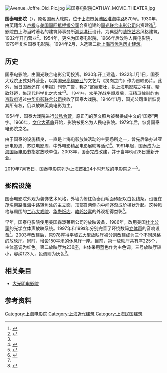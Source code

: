 {{Infobox Modern Building
|image             = Cateay cinema of shanghai.jpg
|caption           = 国泰电影院正门
|name              = 国泰电影院<br>Cathay Theatre
|location_country  = {{CHN}}
|location_town     = [[上海市|上海市]][[黄浦区|黄浦区]][[淮海中路|淮海中路]]870号
|owner             = 
|architect         = 鸿达洋行
|construction_start_date= 1930年
|completion_date   = 1932年1月1日
|date_demolished   = 
|cost              = 
|structural_system = 钢筋混凝土
|style             = 装饰艺术
}}
[[File:Avenue_Joffre_Old_Pic.jpg|thumb]]
[[File:国泰电影院CATHAY_MOVIE_THEATER.jpg|thumb]]

'''国泰电影院'''（'''{{Lang-en|Cathay Theatre}}'''），原名国泰大戏院，位于[[上海市|上海市]][[黄浦区|黄浦区]][[淮海中路|淮海中路]]870号。1930年，由英籍华人[[卢根|卢根]]与[[美国国际抵押银公司|美国国际抵押银公司]]合资组建的[[国光联合电影公司|国光联合电影公司]]出资建造<ref>{{cite book |title =《上海优秀建筑鉴赏》 |author = 上海市房地产行业教育中心 |date =2009 |language = zh|publisher =上海远东出版社|pages =207 |isbn=978-80706-952-2 }}</ref>。影院由上海当时著名的建筑师事务所[[鸿达洋行|鸿达洋行]]设计，为典型的[[装饰风艺术|装饰艺术]]风格建筑，1932年开门营业<ref name="gt">{{cite web | title = 国泰电影院简介 | publisher = 国泰电影院 | date = 2008 | url = http://www.gtdyy.com/yingyuanjieshao.asp | accessdate = 2011-10-15 | language = zh | deadurl = yes | archiveurl = https://web.archive.org/web/20110908164805/http://www.gtdyy.com/yingyuanjieshao.asp | archivedate = 2011-09-08 }}</ref>。1954年，更名为国泰电影院，1966年后改称人民电影院，1979年复名国泰电影院。1994年2月，入选第二批[[上海市优秀历史建筑|上海市优秀历史建筑]]。

==历史==
国泰电影院，由国光联合电影公司投资。1930年开工建造，1932年1月1日，国泰大戏院正式对外营业，以美国[[米高梅|米高梅影业]]的文艺片《灵肉之门》作为首映影片。此外，当日国泰还在《[[申报|申报]]》刊登广告，称之“富丽宏壮，执上海电影院之牛耳。精致舒适，集现代科学化之大成”<ref name="gt"/>。
1941年，[[太平洋战争|太平洋战争]]爆发后，汪精卫控制的[[汪精卫政权|南京政府]]通过[[中华电影联合公司|中华电影联合公司]]接收了国泰大戏院。1946年1月，国光公司重新恢复其所有权，仍以放映英美电影为主。

1954年，国泰大戏院进行[[公私合营|公私合营]]，原正门的英文照片被替换成中文的“国泰”两字。1966年，[[文化大革命|文化大革命]]开始，影院被更名为人民电影院。1979年后，恢复国泰电影院之名。

由于国泰的设施精良，一直是上海电影放映活动的主要场所之一，曾先后举办过亚洲电影周、苏联电影周、中外电影精品电影展映等活动<ref name="gt1">{{cite web | title = 上海名建筑志>>欧美风情的沪滨广厦>>富丽精致舒适洋派的国泰电影院 | publisher = 上海地方志办公室 | url = http://www.shtong.gov.cn/newsite/node2/node71994/node81772/node81774/node81784/userobject1ai108968.html | accessdate = 2011-10-15 | language = zh | archive-date = 2019-04-15 | archive-url = https://web.archive.org/web/20190415083238/http://www.shtong.gov.cn/newsite/node2/node71994/node81772/node81774/node81784/userobject1ai108968.html | dead-url = no }}</ref>。1991年起，国泰成为[[上海国际电影节|上海国际电影节]]指定放映单位。2003年，国泰完成改建，并于当年6月28日重新开业。

2019年7月15日，国泰电影院列为上海首批24小时开放的电影院之一<ref>{{cite web | title = 大光明、国泰影院今起率先试水24小时营业 | publisher = 解放网 | url = http://sh.eastday.com/m/20190715/u1ai12670024.html | accessdate = 2019-07-15 | language = zh | archive-date = 2019-07-15 | archive-url = https://web.archive.org/web/20190715145242/http://sh.eastday.com/m/20190715/u1ai12670024.html | dead-url = no }}</ref>。

==影院设施==
国泰电影院外观为装饰艺术风格，外墙为酱红色泰山毛面砖配以白色线条。设置在[[茂名南路_(上海)|茂名南路]]淮海中路转角处的主立面，顶部自两侧向中间逐渐成阶梯状升起。这种风格与周围的[[兰心大戏院|兰心大戏院]]、[[华懋饭店|华懋饭店]]、[[峻岭公寓|峻岭公寓]]的外观相得益彰<ref>{{cite web | title = 上海近代文献馆>百年市政>城市建筑>国泰大戏院 | publisher = 上海市杨浦区图书馆 | date = 2009-05-13 | url = http://www.yplib.org.cn/structure/jdsh/bnsz/jz_73418_1.htm | accessdate = 2011-10-15 | language = zh }}{{dead link|date=2017年12月 |bot=InternetArchiveBot |fix-attempted=yes }}</ref>。

早年，国泰电影院使用美国森泼莱斯公司的放映设备，1986年，改用美国[[杜比实验室|杜比公司]]的光学立体声放映系统。1997年和1999年分别完善了环绕数码[[立体声|立体声]]的音响设备<ref name="gt1"/>。2003年改建后，原978座得平坡式大型放映厅被分割改建成为三个不同风格的放映厅。同时，增设150平米的休息厅一座。目前，第一放映厅共有座225个，主体基调为红色。第二放映厅为236座，主体采用蓝色作为主色调。三号放映厅较小，容纳123人，色调则为灰色<ref>{{cite web | title = 老上海最爱的电影院 | publisher = 建筑中国网 | date = 2009-05-04 | url = http://arch.m6699.com/content-17756.htm | accessdate = 2011-10-15 | language = zh }}{{dead link|date=2018年5月 |bot=InternetArchiveBot |fix-attempted=yes }}</ref>。

==相关条目==
*[[大光明电影院_(上海)|大光明电影院]]

==参考资料==
{{注脚}}

{{上海市第二批优秀历史建筑}}

[[Category:上海电影院|Category:上海电影院]]
[[Category:上海近代建筑|Category:上海近代建筑]]
[[Category:上海民国建筑|Category:上海民国建筑]]